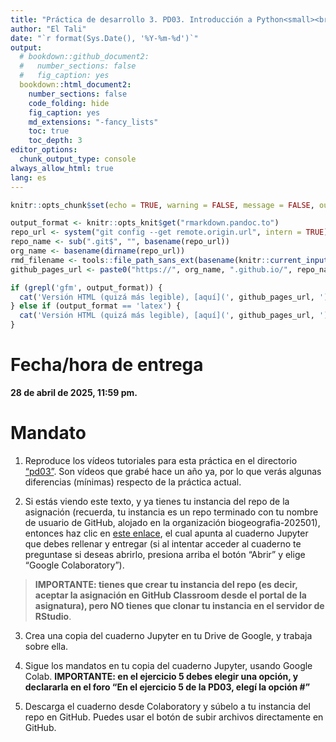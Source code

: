 ```yaml
---
title: "Práctica de desarrollo 3. PD03. Introducción a Python<small><br>Biogeografía (GEO-131)<br>Universidad Autónoma de Santo Domingo (UASD)<br>Semestre 2025-01</small>"
author: "El Tali"
date: "`r format(Sys.Date(), '%Y-%m-%d')`"
output:
  # bookdown::github_document2:
  #   number_sections: false
  #   fig_caption: yes
  bookdown::html_document2:
    number_sections: false
    code_folding: hide
    fig_caption: yes
    md_extensions: "-fancy_lists"
    toc: true
    toc_depth: 3
editor_options: 
  chunk_output_type: console
always_allow_html: true
lang: es
---
```


<!-- README.md se genera a partir de README.Rmd. Por favor, edita ese archivo. -->

```r
knitr::opts_chunk$set(echo = TRUE, warning = FALSE, message = FALSE, out.width = '100%', fig.retina = 4)
```

```r
output_format <- knitr::opts_knit$get("rmarkdown.pandoc.to")
repo_url <- system("git config --get remote.origin.url", intern = TRUE)
repo_name <- sub(".git$", "", basename(repo_url))
org_name <- basename(dirname(repo_url))
rmd_filename <- tools::file_path_sans_ext(basename(knitr::current_input()))
github_pages_url <- paste0("https://", org_name, ".github.io/", repo_name, "/", rmd_filename, ".html")
```

```r
if (grepl('gfm', output_format)) {
  cat('Versión HTML (quizá más legible), [aquí](', github_pages_url, ')\n', sep = '')
} else if (output_format == 'latex') {
  cat('Versión HTML (quizá más legible), [aquí](', github_pages_url, ')\n', sep = '')
}
```

# Fecha/hora de entrega

**28 de abril de 2025, 11:59 pm.**

# Mandato

1. Reproduce los vídeos tutoriales para esta práctica en el directorio ["pd03"](https://drive.google.com/drive/folders/1cEnRWY3QjPywQFd6b_Y1zgY4BwQ2qKnG?usp=drive_link). Son vídeos que grabé hace un año ya, por lo que verás algunas diferencias (mínimas) respecto de la práctica actual.

2. Si estás viendo este texto, y ya tienes tu instancia del repo de la asignación (recuerda, tu instancia es un repo terminado con tu nombre de usuario de GitHub, alojado en la organización biogeografia-202501), entonces haz clic en [este enlace](https://colab.research.google.com/drive/1hjK4wxiqUK9xAOSJVAywI2vhMgYi4MAA?usp=sharing), el cual apunta al cuaderno Jupyter que debes rellenar y entregar (si al intentar acceder al cuaderno te preguntase si deseas abrirlo, presiona arriba el botón "Abrir" y elige "Google Colaboratory").

  > **IMPORTANTE: tienes que crear tu instancia del repo (es decir, aceptar la asignación en GitHub Classroom desde el portal de la asignatura), pero NO tienes que clonar tu instancia en el servidor de RStudio**.

3. Crea una copia del cuaderno Jupyter en tu Drive de Google, y trabaja sobre ella.

4. Sigue los mandatos en tu copia del cuaderno Jupyter, usando Google Colab. **IMPORTANTE: en el ejercicio 5 debes elegir una opción, y declararla en el foro "En el ejercicio 5 de la PD03, elegí la opción #"**

5. Descarga el cuaderno desde Colaboratory y súbelo a tu instancia del repo en GitHub. Puedes usar el botón de subir archivos directamente en GitHub.
